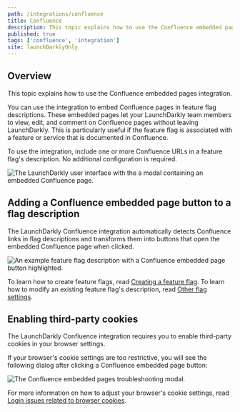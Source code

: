 ```yaml
---
path: /integrations/confluence
title: Confluence
description: This topic explains how to use the Confluence embedded pages integration, which allows you to embed Confluence pages in feature flag descriptions.
published: true
tags: ['confluence', 'integration']
site: launchDarklyOnly
---
```


## Overview

This topic explains how to use the Confluence embedded pages integration.

You can use the integration to embed Confluence pages in feature flag descriptions. These embedded pages let your LaunchDarkly team members to view, edit, and comment on Confluence pages without leaving LaunchDarkly. This is particularly useful if the feature flag is associated with a feature or service that is documented in Confluence.

To use the integration, include one or more Confluence URLs in a feature flag's description. No additional configuration is required.

![The LaunchDarkly user interface with the a modal containing an embedded Confluence page.](confluence-modal.png)

## Adding a Confluence embedded page button to a flag description

The LaunchDarkly Confluence integration automatically detects Confluence links in flag descriptions and transforms them into buttons that open the embedded Confluence page when clicked.

![An example feature flag description with a Confluence embedded page button highlighted.](confluence-button.png)

To learn how to create feature flags, read [Creating a feature flag](/home/getting-started/feature-flags#creating-a-feature-flag). To learn how to modify an existing feature flag's description, read [Other flag settings](/home/flags/settings).

## Enabling third-party cookies

The LaunchDarkly Confluence integration requires you to enable third-party cookies in your browser settings. 

If your browser's cookie settings are too restrictive, you will see the following dialog after clicking a Confluence embedded page button:

![The Confluence embedded pages troubleshooting modal.](confluence-troubleshooting-modal.png)

For more information on how to adjust your browser's cookie settings, read [Login issues related to browser cookies](https://support.atlassian.com/atlassian-account/docs/login-issues-related-to-browser-cookies/).
